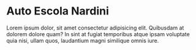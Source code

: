 
<Meta title="Introduction/Welcome" />

# Auto Escola Nardini

Lorem ipsum dolor, sit amet consectetur adipisicing elit. Quibusdam at
dolorem dolore quam? In sint at fugiat temporibus atque ipsam voluptate
quia nisi, ullam quos, laudantium magni similique omnis iure.
